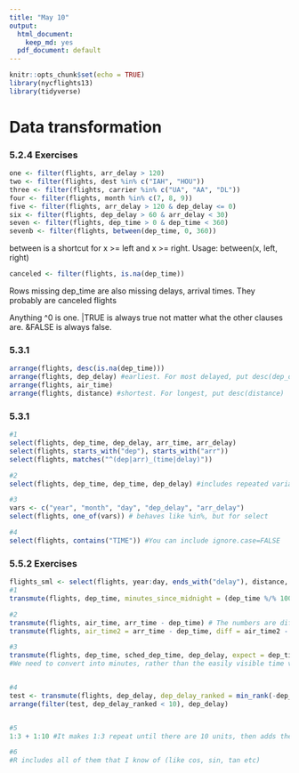 ```yaml
---
title: "May 10"
output:
  html_document:
    keep_md: yes
  pdf_document: default
---
```


```r
knitr::opts_chunk$set(echo = TRUE)
library(nycflights13)
library(tidyverse)
```

# Data transformation

### 5.2.4 Exercises

```r
one <- filter(flights, arr_delay > 120)
two <- filter(flights, dest %in% c("IAH", "HOU"))
three <- filter(flights, carrier %in% c("UA", "AA", "DL"))
four <- filter(flights, month %in% c(7, 8, 9))
five <- filter(flights, arr_delay > 120 & dep_delay <= 0)
six <- filter(flights, dep_delay > 60 & arr_delay < 30)
seven <- filter(flights, dep_time > 0 & dep_time < 360)
sevenb <- filter(flights, between(dep_time, 0, 360))
```

between is a shortcut for x >= left and x >= right. Usage: between(x, left, right)

```r
canceled <- filter(flights, is.na(dep_time))
```

Rows missing dep_time are also missing delays, arrival times. They probably are canceled flights

Anything ^0 is one. |TRUE is always true not matter what the other clauses are. &FALSE is always false. 

### 5.3.1

```r
arrange(flights, desc(is.na(dep_time)))
arrange(flights, dep_delay) #earliest. For most delayed, put desc(dep_delay)
arrange(flights, air_time)
arrange(flights, distance) #shortest. For longest, put desc(distance)
```

### 5.3.1

```r
#1
select(flights, dep_time, dep_delay, arr_time, arr_delay)
select(flights, starts_with("dep"), starts_with("arr"))
select(flights, matches("^(dep|arr)_(time|delay)"))

#2
select(flights, dep_time, dep_time, dep_delay) #includes repeated variables only once

#3
vars <- c("year", "month", "day", "dep_delay", "arr_delay")
select(flights, one_of(vars)) # behaves like %in%, but for select

#4
select(flights, contains("TIME")) #You can include ignore.case=FALSE
```

### 5.5.2 Exercises

```r
flights_sml <- select(flights, year:day, ends_with("delay"), distance, air_time)
#1 
transmute(flights, dep_time, minutes_since_midnight = (dep_time %/% 100) * 60 + dep_time %% 100)

#2
transmute(flights, air_time, arr_time - dep_time) # The numbers are different. Different time zones?
transmute(flights, air_time2 = arr_time - dep_time, diff = air_time2 - air_time)

#3
transmute(flights, dep_time, sched_dep_time, dep_delay, expect = dep_time - sched_dep_time)
#We need to convert into minutes, rather than the easily visible time version


#4
test <- transmute(flights, dep_delay, dep_delay_ranked = min_rank(-dep_delay))
arrange(filter(test, dep_delay_ranked < 10), dep_delay)


#5
1:3 + 1:10 #It makes 1:3 repeat until there are 10 units, then adds the two vectors

#6
#R includes all of them that I know of (like cos, sin, tan etc)

```

